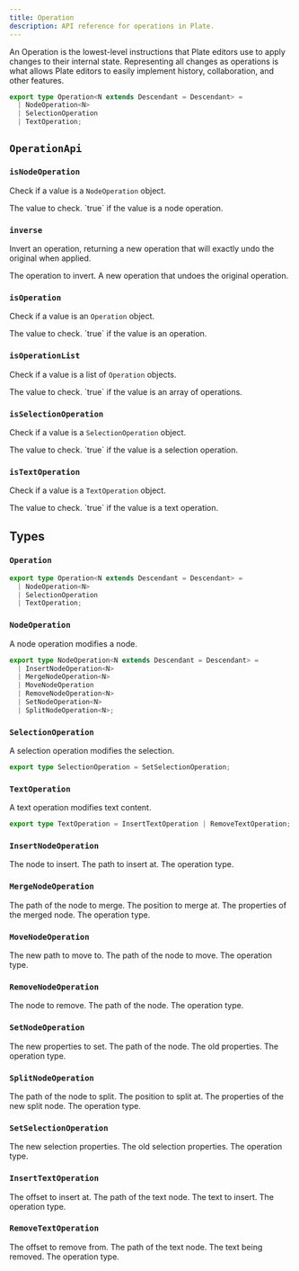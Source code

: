 ```yaml
---
title: Operation
description: API reference for operations in Plate.
---
```


An Operation is the lowest-level instructions that Plate editors use to apply changes to their internal state. Representing all changes as operations is what allows Plate editors to easily implement history, collaboration, and other features.

```typescript
export type Operation<N extends Descendant = Descendant> =
  | NodeOperation<N>
  | SelectionOperation
  | TextOperation;
```

## `OperationApi`

### `isNodeOperation`

Check if a value is a `NodeOperation` object.

<API name="isNodeOperation">
<APIParameters>
  <APIItem name="value" type="any">
    The value to check.
  </APIItem>
</APIParameters>

<APIReturns type="boolean">
  `true` if the value is a node operation.
</APIReturns>
</API>

### `inverse`

Invert an operation, returning a new operation that will exactly undo the original when applied.

<API name="inverse">
<APIParameters>
  <APIItem name="op" type="Operation">
    The operation to invert.
  </APIItem>
</APIParameters>

<APIReturns type="Operation">
  A new operation that undoes the original operation.
</APIReturns>
</API>

### `isOperation`

Check if a value is an `Operation` object.

<API name="isOperation">
<APIParameters>
  <APIItem name="value" type="any">
    The value to check.
  </APIItem>
</APIParameters>

<APIReturns type="boolean">
  `true` if the value is an operation.
</APIReturns>
</API>

### `isOperationList`

Check if a value is a list of `Operation` objects.

<API name="isOperationList">
<APIParameters>
  <APIItem name="value" type="any">
    The value to check.
  </APIItem>
</APIParameters>

<APIReturns type="boolean">
  `true` if the value is an array of operations.
</APIReturns>
</API>

### `isSelectionOperation`

Check if a value is a `SelectionOperation` object.

<API name="isSelectionOperation">
<APIParameters>
  <APIItem name="value" type="any">
    The value to check.
  </APIItem>
</APIParameters>

<APIReturns type="boolean">
  `true` if the value is a selection operation.
</APIReturns>
</API>

### `isTextOperation`

Check if a value is a `TextOperation` object.

<API name="isTextOperation">
<APIParameters>
  <APIItem name="value" type="any">
    The value to check.
  </APIItem>
</APIParameters>

<APIReturns type="boolean">
  `true` if the value is a text operation.
</APIReturns>
</API>

## Types

### `Operation`

```ts
export type Operation<N extends Descendant = Descendant> =
  | NodeOperation<N>
  | SelectionOperation
  | TextOperation;
```

### `NodeOperation`

A node operation modifies a node.

```ts
export type NodeOperation<N extends Descendant = Descendant> =
  | InsertNodeOperation<N>
  | MergeNodeOperation<N>
  | MoveNodeOperation
  | RemoveNodeOperation<N>
  | SetNodeOperation<N>
  | SplitNodeOperation<N>;
```

### `SelectionOperation`

A selection operation modifies the selection.

```ts
export type SelectionOperation = SetSelectionOperation;
```

### `TextOperation`

A text operation modifies text content.

```ts
export type TextOperation = InsertTextOperation | RemoveTextOperation;
```

### `InsertNodeOperation`

<API name="InsertNodeOperation">
<APIAttributes>
  <APIItem name="node" type="N">
    The node to insert.
  </APIItem>
  <APIItem name="path" type="Path">
    The path to insert at.
  </APIItem>
  <APIItem name="type" type="'insert_node'">
    The operation type.
  </APIItem>
</APIAttributes>
</API>

### `MergeNodeOperation`

<API name="MergeNodeOperation">
<APIAttributes>
  <APIItem name="path" type="Path">
    The path of the node to merge.
  </APIItem>
  <APIItem name="position" type="number">
    The position to merge at.
  </APIItem>
  <APIItem name="properties" type="Partial<NodeProps<N>>">
    The properties of the merged node.
  </APIItem>
  <APIItem name="type" type="'merge_node'">
    The operation type.
  </APIItem>
</APIAttributes>
</API>

### `MoveNodeOperation`

<API name="MoveNodeOperation">
<APIAttributes>
  <APIItem name="newPath" type="Path">
    The new path to move to.
  </APIItem>
  <APIItem name="path" type="Path">
    The path of the node to move.
  </APIItem>
  <APIItem name="type" type="'move_node'">
    The operation type.
  </APIItem>
</APIAttributes>
</API>

### `RemoveNodeOperation`

<API name="RemoveNodeOperation">
<APIAttributes>
  <APIItem name="node" type="N">
    The node to remove.
  </APIItem>
  <APIItem name="path" type="Path">
    The path of the node.
  </APIItem>
  <APIItem name="type" type="'remove_node'">
    The operation type.
  </APIItem>
</APIAttributes>
</API>

### `SetNodeOperation`

<API name="SetNodeOperation">
<APIAttributes>
  <APIItem name="newProperties" type="Partial<NodeProps<N1>>">
    The new properties to set.
  </APIItem>
  <APIItem name="path" type="Path">
    The path of the node.
  </APIItem>
  <APIItem name="properties" type="Partial<NodeProps<N2>>">
    The old properties.
  </APIItem>
  <APIItem name="type" type="'set_node'">
    The operation type.
  </APIItem>
</APIAttributes>
</API>

### `SplitNodeOperation`

<API name="SplitNodeOperation">
<APIAttributes>
  <APIItem name="path" type="Path">
    The path of the node to split.
  </APIItem>
  <APIItem name="position" type="number">
    The position to split at.
  </APIItem>
  <APIItem name="properties" type="Partial<NodeProps<N>>">
    The properties of the new split node.
  </APIItem>
  <APIItem name="type" type="'split_node'">
    The operation type.
  </APIItem>
</APIAttributes>
</API>

### `SetSelectionOperation`

<API name="SetSelectionOperation">
<APIAttributes>
  <APIItem name="newProperties" type="Partial<TRange> | TRange | null">
    The new selection properties.
  </APIItem>
  <APIItem name="properties" type="Partial<TRange> | TRange | null">
    The old selection properties.
  </APIItem>
  <APIItem name="type" type="'set_selection'">
    The operation type.
  </APIItem>
</APIAttributes>
</API>

### `InsertTextOperation`

<API name="InsertTextOperation">
<APIAttributes>
  <APIItem name="offset" type="number">
    The offset to insert at.
  </APIItem>
  <APIItem name="path" type="Path">
    The path of the text node.
  </APIItem>
  <APIItem name="text" type="string">
    The text to insert.
  </APIItem>
  <APIItem name="type" type="'insert_text'">
    The operation type.
  </APIItem>
</APIAttributes>
</API>

### `RemoveTextOperation`

<API name="RemoveTextOperation">
<APIAttributes>
  <APIItem name="offset" type="number">
    The offset to remove from.
  </APIItem>
  <APIItem name="path" type="Path">
    The path of the text node.
  </APIItem>
  <APIItem name="text" type="string">
    The text being removed.
  </APIItem>
  <APIItem name="type" type="'remove_text'">
    The operation type.
  </APIItem>
</APIAttributes>
</API>

